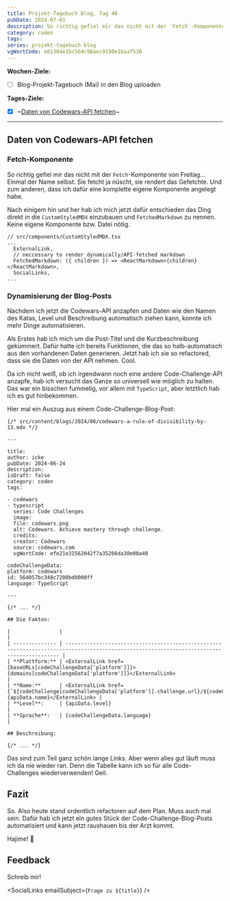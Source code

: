 ```yaml
---
title: Projekt-Tagebuch Blog, Tag 40
pubDate: 2024-07-01
description: So richtig gefiel mir das nicht mit der `Fetch`-Komponente von Freitag... Einmal der Name selbst. Sie fetcht ja nüscht, sie rendert das Gefetchte. Und zum anderen, dass ich dafür eine komplette eigene Komponente angelegt habe.
category: coden
tags:
series: projekt-tagebuch blog
vgWortCode: e01384e1bc564c98aec9190e1baaf510
---
```


<DateFormatter date={pubDate} weekday />

**Wochen-Ziele:**

- [ ] Blog-Projekt-Tagebuch (Mai) in den Blog uploaden

**Tages-Ziele:**

- [x] ~[Daten von Codewars-API fetchen](#)~

---

## Daten von Codewars-API fetchen

### Fetch-Komponente

So richtig gefiel mir das nicht mit der `Fetch`-Komponente von Freitag... Einmal der Name selbst. Sie fetcht ja nüscht, sie rendert das Gefetchte. Und zum anderen, dass ich dafür eine komplette eigene Komponente angelegt habe.

Nach einigem hin und her hab ich mich jetzt dafür entschieden das Ding direkt in die `CustomStyledMDX` einzubauen und `FetchedMarkdown` zu nennen. Keine eigene Komponente bzw. Datei nötig.

```tsx
// src/components/CustomStyledMDX.tsx
...
  ExternalLink,
  // neccessary to render dynamically/API-fetched markdown
  FetchedMarkdown: ({ children }) => <ReactMarkdown>{children}</ReactMarkdown>,
  SocialLinks,
...
```

### Dynamisierung der Blog-Posts

Nachdem ich jetzt die Codewars-API anzapfen und Daten wie den Namen des Katas, Level und Beschreibung automatisch ziehen kann, konnte ich mehr Dinge automatisieren.

Als Erstes hab ich mich um die Post-Titel und die Kurzbeschreibung gekümmert. Dafür hatte ich bereits Funktionen, die das so halb-automatisch aus den vorhandenen Daten generieren. Jetzt hab ich sie so refactored, dass sie die Daten von der API nehmen. Cool.

Da ich nicht weiß, ob ich irgendwann noch eine andere Code-Challenge-API anzapfe, hab ich versucht das Ganze so universell wie möglich zu halten. Das war ein bisschen fummelig, vor allem mit `TypeScript`, aber letztlich hab ich es gut hinbekommen.

Hier mal ein Auszug aus einem Code-Challenge-Blog-Post:

```mdx
{/* src/content/blogs/2024/06/codewars-a-rule-of-divisibility-by-13.mdx */}

---

title:
author: icke
pubDate: 2024-06-24
description:
isDraft: false
category: coden
tags:

- codewars
- typescript
  series: Code Challenges
  image:
  file: codewars.png
  alt: Codewars. Achieve mastery through challenge.
  credits:
  creator: Codewars
  source: codewars.com
  vgWortCode: efe21e31562042f7a35266da30e00a40

codeChallengeData:
platform: codewars
id: 564057bc348c7200bd0000ff
language: TypeScript

---

{/* ... */}

## Die Fakten:

|                |                                                                                                                                            |
| -------------- | ------------------------------------------------------------------------------------------------------------------------------------------ |
| **Plattform:** | <ExternalLink href={baseURLs[codeChallengeData['platform']]}>{domains[codeChallengeData['platform']]}</ExternalLink>                       |
| **Name:**      | <ExternalLink href={`${codeChallenge[codeChallengeData['platform']].challenge.url}/${codeChallengeData.id}`}>{apiData.name}</ExternalLink> |
| **Level**:     | {apiData.level}                                                                                                                            |
| **Sprache**:   | {codeChallengeData.language}                                                                                                               |

## Beschreibung:

{/* ... */}
```

Das sind zum Teil ganz schön lange Links. Aber wenn alles gut läuft muss ich da nie wieder ran. Denn die Tabelle kann ich so für alle Code-Challenges wiederverwenden! Geil.

## Fazit

So. Also heute stand ordentlich refactoren auf dem Plan. Muss auch mal sein. Dafür hab ich jetzt ein gutes Stück der Code-Challenge-Blog-Posts automatisiert und kann jetzt raushauen bis der Arzt kommt.

Hajime! 🙏

## Feedback

<Accordion>
Schreib mir!

<SocialLinks emailSubject={`Frage zu ${title}`} />

</Accordion>
